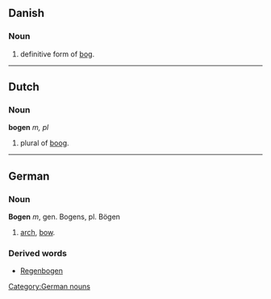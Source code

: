 == Danish ==
=== Noun ===
# definitive form of [[bog]].

----
== Dutch ==
=== Noun ===
'''bogen''' ''m, pl''

# plural of [[boog]].

----
== German ==
=== Noun ===
'''Bogen''' ''m'', gen. Bogens, pl. Bögen

# [[arch]], [[bow]].

=== Derived words ===

* [[Regenbogen]]

[[Category:German nouns]]